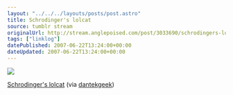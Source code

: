 ```yaml
---
layout: "../../../layouts/posts/post.astro"
title: Schrodinger's lolcat
source: tumblr stream
originalUrl: http://stream.anglepoised.com/post/3033690/schrodingers-lolcat-via-dantekgeek
tags: ["linklog"]
datePublished: 2007-06-22T13:24:00+00:00
dateUpdated: 2007-06-22T13:24:00+00:00
---
```


![](/images/notes/schrodingers-lolcat.jpg)

[Schrodinger's lolcat](https://flickr.com/photos/dantekgeek/522563155/) (via [dantekgeek](http://flickr.com/photos/dantekgeek))
